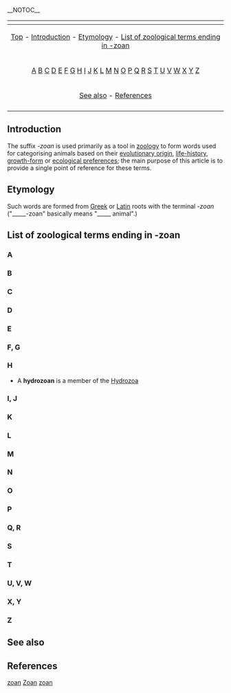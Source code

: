 __NOTOC__

{{Table_Biology_Prefixes_And_Suffixes}}

{| border="0" align="center" class="toccolours"
|-
! {{MediaWiki:Toc}}
|-
| align="center" | [[#top|Top]] - [[#Introduction|Introduction]] - [[#Etymology|Etymology]] - [[#List of zoological terms ending in -zoan|List of zoological terms ending in -zoan]]
|-
| align="center" | [[#A|A]] [[#B|B]] [[#C|C]] [[#D|D]] [[#E|E]] [[#F, G|F]] [[#F, G|G]] [[#H|H]] [[#I, J|I]] [[#I, J|J]] [[#K|K]] [[#L|L]] [[#M|M]] [[#N|N]] [[#O|O]] [[#P|P]] [[#Q, R|Q]] [[#Q, R|R]] [[#S|S]] [[#T|T]] [[#U, V, W|U]] [[#U, V, W|V]] [[#U, V, W|W]] [[#X, Y|X]] [[#X, Y|Y]] [[#Z|Z]] 
|- 
| align="center" | [[#See also|See also]] - [[#References|References]]
|-
|}

==Introduction==
The suffix ''-zoan'' is used primarily as a tool in [[zoology]] to form words used for categorising animals based on their [[evolutionary origin]], [[life-history]], [[growth-form]] or [[ecological preferences]]; the main purpose of this article is to provide a single point of reference for these terms. 

==Etymology==
Such words are formed from [[Greek language|Greek]] or [[Latin]] roots with the terminal ''-zoan'' ("_____-zoan" basically means "_____ animal".) 

==List of zoological terms ending in -zoan==

{{list-dev}}

===A===
===B===
===C===
===D===
===E===
===F, G===
===H===

* A '''hydrozoan''' is a member of the [[Hydrozoa]]

===I, J=== 
===K===
===L===
===M===
===N===
===O===
===P===
===Q, R===
===S===
===T===
===U, V, W===
===X, Y===
===Z===

== See also ==

==References==

[[Category:Biology prefixes and suffixes|zoan]]
[[Category:Botany|Zoan]]
[[Category:Suffixes|zoan]]